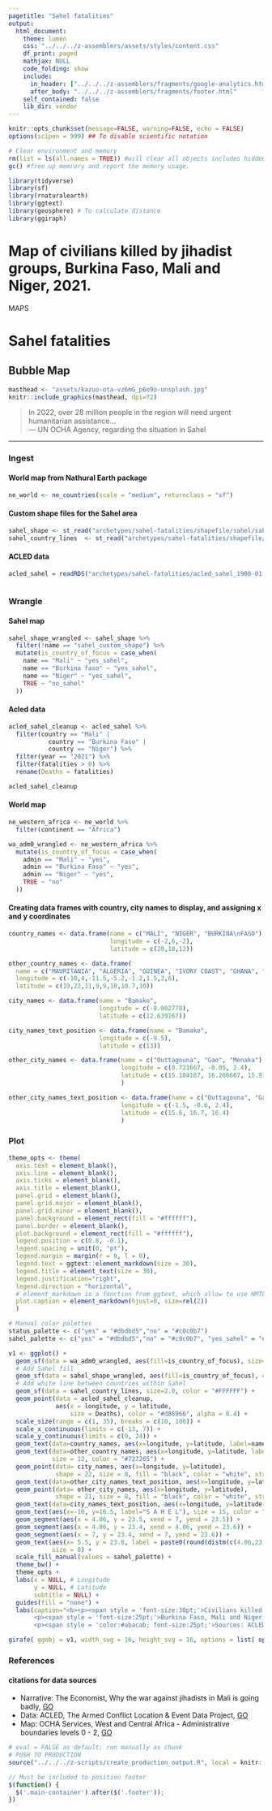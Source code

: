 ```yaml
---
pagetitle: "Sahel fatalities"
output: 
  html_document:
    theme: lumen
    css: "../../../z-assemblers/assets/styles/content.css"
    df_print: paged
    mathjax: NULL
    code_folding: show
    include:
      in_header: ["../../../z-assemblers/fragments/google-analytics.html", "../../../z-assemblers/fragments/header.html"]
      after_body: "../../../z-assemblers/fragments/footer.html"
    self_contained: false
    lib_dir: vendor
---
```


```r

knitr::opts_chunk$set(message=FALSE, warning=FALSE, echo = FALSE)
options(scipen = 999) ## To disable scientific notation

# Clear environment and memory
rm(list = ls(all.names = TRUE)) #will clear all objects includes hidden objects.
gc() #free up memrory and report the memory usage.

library(tidyverse)
library(sf)
library(rnaturalearth)
library(ggtext)
library(geosphere) # To calculate distance
library(ggiraph)


```

# Map of civilians killed by jihadist groups, Burkina Faso, Mali and Niger, 2021.
<div class="activity">
MAPS  
</div>

# Sahel fatalities
## Bubble Map

```r

masthead <- "assets/kazuo-ota-vz6mG_p6o9o-unsplash.jpg"
knitr::include_graphics(masthead, dpi=72)

```

> In 2022, over 28 million people in the region will need urgent humanitarian assistance...\
--- UN OCHA Agency, regarding the situation in Sahel\

***

### Ingest


#### World map from Nathural Earth package

```r

ne_world <- ne_countries(scale = "medium", returnclass = "sf")

```

#### Custom shape files for the Sahel area

```r

sahel_shape <- st_read("archetypes/sahel-fatalities/shapefile/sahel/sahel_1.shp")
sahel_country_lines  <- st_read("archetypes/sahel-fatalities/shapefile/sahel_country_lines/sahel_country_lines.shp")

```

#### ACLED data

```r

acled_sahel = readRDS("archetypes/sahel-fatalities/acled_sahel_1900-01-01-2021-11-19.rds")



```

### Wrangle

#### Sahel map

```r

sahel_shape_wrangled <- sahel_shape %>%
  filter(!name == "sahel_custom_shape") %>%
  mutate(is_country_of_focus = case_when(
    name == "Mali" ~ "yes_sahel",
    name == "Burkina faso" ~ "yes_sahel",
    name == "Niger" ~ "yes_sahel",
    TRUE ~ "no_sahel"
  ))


```

#### Acled data

```r

acled_sahel_cleanup <- acled_sahel %>%
  filter(country == "Mali" | 
           country == "Burkina Faso" |
           country == "Niger") %>%
  filter(year == "2021") %>%
  filter(fatalities > 0) %>%
  rename(Deaths = fatalities)

acled_sahel_cleanup

```

#### World map

```r

ne_western_africa <- ne_world %>%
  filter(continent == "Africa")

wa_adm0_wrangled <- ne_western_africa %>%
  mutate(is_country_of_focus = case_when(
    admin == "Mali" ~ "yes",
    admin == "Burkina Faso" ~ "yes",
    admin == "Niger" ~ "yes",
    TRUE ~ "no"
  ))

```

#### Creating data frames with country, city names to display, and assigning x and y coordinates

```r

country_names <- data.frame(name = c("MALI", "NIGER", "BURKINA\nFASO"),
                            longitude = c(-2,6,-2),
                            latitude = c(20,18,12))

other_country_names <- data.frame(
  name = c("MAURITANIA", "ALGERIA", "GUINEA", "IVORY COAST", "GHANA", "TOGO", "BENIN", "NIGERIA"),
  longitude = c(-10,4,-11.5,-5.2,-1.2,1.5,2,6),
  latitude = c(19,22,11,9,9,10,10.7,10))

city_names <- data.frame(name = "Bamako",
                         longitude = c(-8.002778),
                         latitude = c(12.639167))

city_names_text_position <- data.frame(name = "Bamako",
                         longitude = c(-9.5), 
                         latitude = c(13))

other_city_names <- data.frame(name = c("Outtagouna", "Gao", "Menaka"),
                               longitude = c(0.721667, -0.05, 2.4),
                               latitude = c(15.184167, 16.266667, 15.916667)
                               )

other_city_names_text_position <- data.frame(name = c("Outtagouna", "Gao", "Menaka"),
                               longitude = c(-1.5, -0.6, 2.4),
                               latitude = c(15.6, 16.7, 16.4)
                               )


```



### Plot

```r

theme_opts <- theme(
  axis.text = element_blank(),
  axis.line = element_blank(),
  axis.ticks = element_blank(),
  axis.title = element_blank(),
  panel.grid = element_blank(),
  panel.grid.major = element_blank(),
  panel.grid.minor = element_blank(),
  panel.background = element_rect(fill = "#ffffff"),
  panel.border = element_blank(),
  plot.background = element_rect(fill = "#ffffff"),
  legend.position = c(0.8, -0.1),
  legend.spacing = unit(0, "pt"),
  legend.margin = margin(r = 0, l = 0),
  legend.text = ggtext::element_markdown(size = 30),
  legend.title = element_text(size = 30),
  legend.justification="right",
  legend.direction = "horizontal",
  # element_markdown is a fonction from ggtext, which allow to use HMTL code to elements
  plot.caption = element_markdown(hjust=0, size=rel(2))
  )

# Manual color palettes
status_palette <- c("yes" = "#dbdbd5","no" = "#c0c0b7")
sahel_palette <- c("yes" = "#dbdbd5","no" = "#c0c0b7", "yes_sahel" = "#cbcbc4","no_sahel" = "#b4b4aa")

v1 <- ggplot() + 
  geom_sf(data = wa_adm0_wrangled, aes(fill=is_country_of_focus), size=2.0, color = "#FFFFFF") +
  # Add Sahel fill
  geom_sf(data = sahel_shape_wrangled, aes(fill=is_country_of_focus), color = NA) +
  # Add white line between countries within Sahel
  geom_sf(data = sahel_country_lines, size=2.0, color = "#FFFFFF") +
  geom_point(data = acled_sahel_cleanup,
             aes(x = longitude, y = latitude,
                 size = Deaths), color = "#d86966", alpha = 0.4) +
  scale_size(range = c(1, 35), breaks = c(10, 100)) +
  scale_x_continuous(limits = c(-13, 7)) +
  scale_y_continuous(limits = c(9, 24)) +
  geom_text(data=country_names, aes(x=longitude, y=latitude, label=name), size = 15, fontface="bold") +
  geom_text(data=other_country_names, aes(x=longitude, y=latitude, label=name), 
            size = 12, color = "#727265") +
  geom_point(data= city_names, aes(x=longitude, y=latitude),
             shape = 22, size = 8, fill = "black", color = "white", stroke = 2) +
  geom_text(data=other_city_names_text_position, aes(x=longitude, y=latitude, label=name), size = 11) +
  geom_point(data= other_city_names, aes(x=longitude, y=latitude),
             shape = 21, size = 8, fill = "black", color = "white", stroke = 2) +
  geom_text(data=city_names_text_position, aes(x=longitude, y=latitude, label=name), size = 12) +
  geom_text(aes(x=-10, y=16.5, label="S A H E L"), size = 15, color = "#727265", angle = -3) +
  geom_segment(aes(x = 4.06, y = 23.5, xend = 7, yend = 23.5)) +
  geom_segment(aes(x = 4.06, y = 23.4, xend = 4.06, yend = 23.6)) +
  geom_segment(aes(x = 7, y = 23.4, xend = 7, yend = 23.6)) +
  geom_text(aes(x= 5.5, y = 23.8, label = paste0(round(distm(c(4.06,23.5),c(7,23.5))/1000,digits=0)," km")),
            size = 8) +
  scale_fill_manual(values = sahel_palette) +
  theme_bw() +
  theme_opts +
  labs(x = NULL, # Longitude
       y = NULL, # Latitude
       subtitle = NULL) +
  guides(fill = "none") + 
  labs(caption="<b><p><span style = 'font-size:30pt;'>Civilians killed by jihadist groups</b></span></p>
       <p><span style = 'font-size:25pt;'>Burkina Faso, Mali and Niger, 2021</span></p>
       <p><span style = 'color:#abacab; font-size:25pt;'>Sources: ACLED; Jose Luengo-Cabrera</span></p>")

girafe( ggobj = v1, width_svg = 16, height_svg = 16, options = list( opts_sizing(rescale = TRUE, width = 0.8) ))

```

### References
#### citations for data sources

* Narrative: The Economist, Why the war against jihadists in Mali is going badly, [GO](https://www.economist.com/middle-east-and-africa/why-the-war-against-jihadists-in-mali-is-going-badly/21806350){target="_blank"}
* Data: ACLED, The Armed Conflict Location & Event Data Project, [GO](https://acleddata.com/){target="_blank"}
* Map: OCHA Services, West and Central Africa - Administrative boundaries levels 0 - 2, [GO](https://data.humdata.org/dataset/west-and-central-africa-administrative-boundaries-levels){target="_blank"}

```r

# eval = FALSE as default; run manually as chunk
# PUSH TO PRODUCTION
source("../../../z-scripts/create_production_output.R", local = knitr::knit_global())

```



```js

// Must be included to position footer
$(function() {
  $('.main-container').after($('.footer'));
})

```
